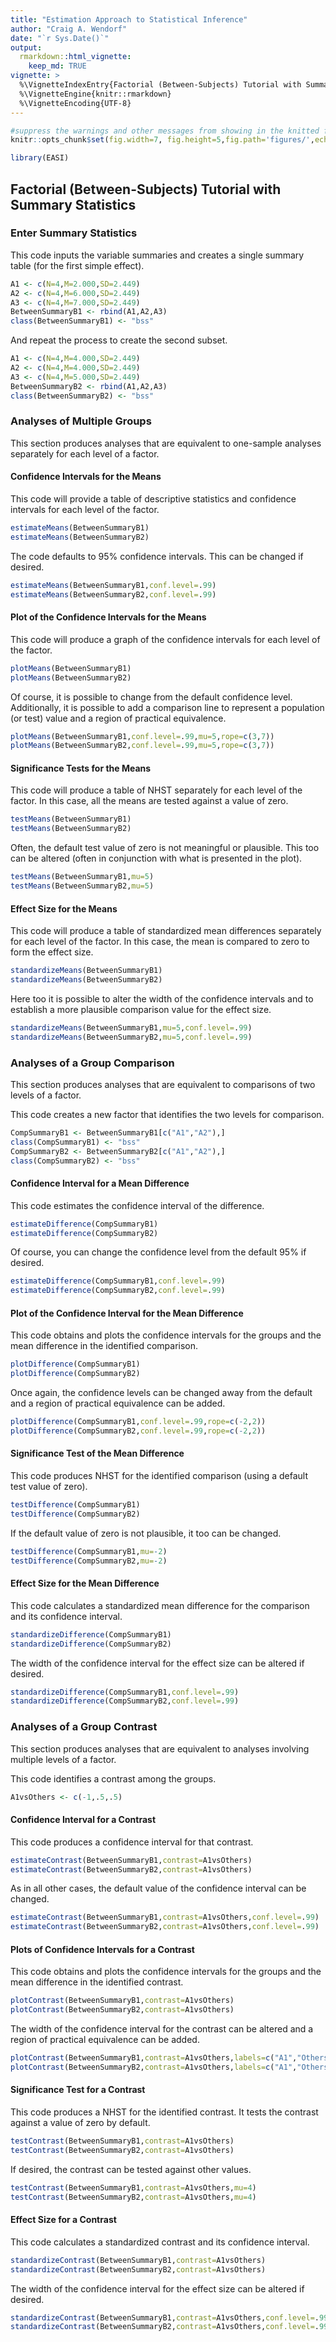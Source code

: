 ```yaml
---
title: "Estimation Approach to Statistical Inference"
author: "Craig A. Wendorf"
date: "`r Sys.Date()`"
output: 
  rmarkdown::html_vignette:
    keep_md: TRUE
vignette: >
  %\VignetteIndexEntry{Factorial (Between-Subjects) Tutorial with Summary Statistics}
  %\VignetteEngine{knitr::rmarkdown}
  %\VignetteEncoding{UTF-8}
---
```


```r
#suppress the warnings and other messages from showing in the knitted file.
knitr::opts_chunk$set(fig.width=7, fig.height=5,fig.path='figures/',echo=TRUE,warning=FALSE,message=FALSE)
```

```r
library(EASI)
```

## Factorial (Between-Subjects) Tutorial with Summary Statistics

### Enter Summary Statistics

This code inputs the variable summaries and creates a single summary table (for the first simple effect).
```r
A1 <- c(N=4,M=2.000,SD=2.449)
A2 <- c(N=4,M=6.000,SD=2.449)
A3 <- c(N=4,M=7.000,SD=2.449)
BetweenSummaryB1 <- rbind(A1,A2,A3)
class(BetweenSummaryB1) <- "bss"
```

And repeat the process to create the second subset.
```r
A1 <- c(N=4,M=4.000,SD=2.449)
A2 <- c(N=4,M=4.000,SD=2.449)
A3 <- c(N=4,M=5.000,SD=2.449)
BetweenSummaryB2 <- rbind(A1,A2,A3)
class(BetweenSummaryB2) <- "bss"
```

### Analyses of Multiple Groups

This section produces analyses that are equivalent to one-sample analyses separately for each level of a factor.

#### Confidence Intervals for the Means

This code will provide a table of descriptive statistics and confidence intervals for each level of the factor.
```r
estimateMeans(BetweenSummaryB1)
estimateMeans(BetweenSummaryB2)
```

The code defaults to 95% confidence intervals. This can be changed if desired.
```r
estimateMeans(BetweenSummaryB1,conf.level=.99)
estimateMeans(BetweenSummaryB2,conf.level=.99)
```

#### Plot of the Confidence Intervals for the Means

This code will produce a graph of the confidence intervals for each level of the factor.
```r
plotMeans(BetweenSummaryB1)
plotMeans(BetweenSummaryB2)
```

Of course, it is possible to change from the default confidence level. Additionally, it is possible to add a comparison line to represent a population (or test) value and a region of practical equivalence.
```r
plotMeans(BetweenSummaryB1,conf.level=.99,mu=5,rope=c(3,7))
plotMeans(BetweenSummaryB2,conf.level=.99,mu=5,rope=c(3,7))
```

#### Significance Tests for the Means

This code will produce a table of NHST separately for each level of the factor. In this case, all the means are tested against a value of zero.
```r
testMeans(BetweenSummaryB1)
testMeans(BetweenSummaryB2)
```

Often, the default test value of zero is not meaningful or plausible. This too can be altered (often in conjunction with what is presented in the plot).
```r
testMeans(BetweenSummaryB1,mu=5)
testMeans(BetweenSummaryB2,mu=5)
```

#### Effect Size for the Means

This code will produce a table of standardized mean differences separately for each level of the factor. In this case, the mean is compared to zero to form the effect size.
```r
standardizeMeans(BetweenSummaryB1)
standardizeMeans(BetweenSummaryB2)
```

Here too it is possible to alter the width of the confidence intervals and to establish a more plausible comparison value for the effect size.
```r
standardizeMeans(BetweenSummaryB1,mu=5,conf.level=.99)
standardizeMeans(BetweenSummaryB2,mu=5,conf.level=.99)
```

### Analyses of a Group Comparison

This section produces analyses that are equivalent to comparisons of two levels of a factor.

This code creates a new factor that identifies the two levels for comparison.
```r
CompSummaryB1 <- BetweenSummaryB1[c("A1","A2"),]
class(CompSummaryB1) <- "bss"
CompSummaryB2 <- BetweenSummaryB2[c("A1","A2"),]
class(CompSummaryB2) <- "bss"
```

#### Confidence Interval for a Mean Difference

This code estimates the confidence interval of the difference.
```r
estimateDifference(CompSummaryB1)
estimateDifference(CompSummaryB2)
```

Of course, you can change the confidence level from the default 95% if desired.
```r
estimateDifference(CompSummaryB1,conf.level=.99)
estimateDifference(CompSummaryB2,conf.level=.99)
```

#### Plot of the Confidence Interval for the Mean Difference

This code obtains and plots the confidence intervals for the groups and the mean difference in the identified comparison.
```r
plotDifference(CompSummaryB1)
plotDifference(CompSummaryB2)
```

Once again, the confidence levels can be changed away from the default and a region of practical equivalence can be added.
```r
plotDifference(CompSummaryB1,conf.level=.99,rope=c(-2,2))
plotDifference(CompSummaryB2,conf.level=.99,rope=c(-2,2))
```

#### Significance Test of the Mean Difference

This code produces NHST for the identified comparison (using a default test value of zero).
```r
testDifference(CompSummaryB1)
testDifference(CompSummaryB2)
```

If the default value of zero is not plausible, it too can be changed.
```r
testDifference(CompSummaryB1,mu=-2)
testDifference(CompSummaryB2,mu=-2)
```

#### Effect Size for the Mean Difference

This code calculates a standardized mean difference for the comparison and its confidence interval.
```r
standardizeDifference(CompSummaryB1)
standardizeDifference(CompSummaryB2)
```

The width of the confidence interval for the effect size can be altered if desired.
```r
standardizeDifference(CompSummaryB1,conf.level=.99)
standardizeDifference(CompSummaryB2,conf.level=.99)
```

### Analyses of a Group Contrast

This section produces analyses that are equivalent to analyses involving multiple levels of a factor.

This code identifies a contrast among the groups.
```r
A1vsOthers <- c(-1,.5,.5)
```

#### Confidence Interval for a Contrast

This code produces a confidence interval for that contrast.
```r
estimateContrast(BetweenSummaryB1,contrast=A1vsOthers)
estimateContrast(BetweenSummaryB2,contrast=A1vsOthers)
```

As in all other cases, the default value of the confidence interval can be changed.
```r
estimateContrast(BetweenSummaryB1,contrast=A1vsOthers,conf.level=.99)
estimateContrast(BetweenSummaryB2,contrast=A1vsOthers,conf.level=.99)
```

#### Plots of Confidence Intervals for a Contrast

This code obtains and plots the confidence intervals for the groups and the mean difference in the identified contrast.
```r
plotContrast(BetweenSummaryB1,contrast=A1vsOthers)
plotContrast(BetweenSummaryB2,contrast=A1vsOthers)
```

The width of the confidence interval for the contrast can be altered and a region of practical equivalence can be added.
```r
plotContrast(BetweenSummaryB1,contrast=A1vsOthers,labels=c("A1","Others"),conf.level=.99,rope=c(-2,2))
plotContrast(BetweenSummaryB2,contrast=A1vsOthers,labels=c("A1","Others"),conf.level=.99,rope=c(-2,2))
```

#### Significance Test for a Contrast

This code produces a NHST for the identified contrast. It tests the contrast against a value of zero by default.
```r
testContrast(BetweenSummaryB1,contrast=A1vsOthers)
testContrast(BetweenSummaryB2,contrast=A1vsOthers)
```

If desired, the contrast can be tested against other values.
```r
testContrast(BetweenSummaryB1,contrast=A1vsOthers,mu=4)
testContrast(BetweenSummaryB2,contrast=A1vsOthers,mu=4)
```

#### Effect Size for a Contrast

This code calculates a standardized contrast and its confidence interval.
```r
standardizeContrast(BetweenSummaryB1,contrast=A1vsOthers)
standardizeContrast(BetweenSummaryB2,contrast=A1vsOthers)
```

The width of the confidence interval for the effect size can be altered if desired.
```r
standardizeContrast(BetweenSummaryB1,contrast=A1vsOthers,conf.level=.99)
standardizeContrast(BetweenSummaryB2,contrast=A1vsOthers,conf.level=.99)
```
